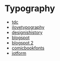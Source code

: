 # Typography

- [tdc](https://www.tdc.org/)
- [ilovetypography](https://ilovetypography.com/2011/03/11/through-thick-and-thin/#more-10540)
- [designishistory](http://www.designishistory.com/1450/type-classification/)
- [blogspot](http://bibliodyssey.blogspot.com/2012/01/calligraphy-letterform-album.html)
- [blogspot 2](http://graphicnothing.blogspot.com/2011/04/adolphe-mouron-cassandre-bifur.html)
- [comicbookfonts](https://www.comicbookfonts.com/default.asp)
- [jotform](https://www.jotform.com/blog/a-crash-course-in-typography-the-basics-of-type/)
